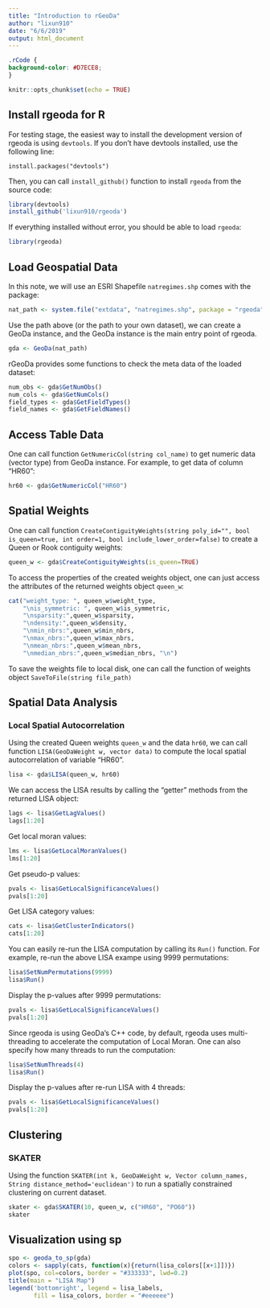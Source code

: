 ```yaml
---
title: "Introduction to rGeoDa"
author: "lixun910"
date: "6/6/2019"
output: html_document
---
```


```css
.rCode {
background-color: #D7ECE8;
}
```

```r
knitr::opts_chunk$set(echo = TRUE)
```

## Install rgeoda for R

For testing stage, the easiest way to install the development version of rgeoda is using `devtools`. If you don’t have devtools installed, use the following line:
```
install.packages("devtools")
```

Then, you can call `install_github()` function to install `rgeoda` from the source code:

```r
library(devtools)
install_github('lixun910/rgeoda')
```

If everything installed without error, you should be able to load `rgeoda`:

```r
library(rgeoda)
```


## Load Geospatial Data

In this note, we will use an ESRI Shapefile `natregimes.shp` comes with the package:

```r
nat_path <- system.file("extdata", "natregimes.shp", package = "rgeoda")
```


Use the path above (or the path to your own dataset), we can create a GeoDa instance, and the GeoDa instance is the main entry point of rgeoda. 


```r
gda <- GeoDa(nat_path)
```

rGeoDa provides some functions to check the meta data of the loaded dataset:

```r
num_obs <- gda$GetNumObs()
num_cols <- gda$GetNumCols()
field_types <- gda$GetFieldTypes()
field_names <- gda$GetFieldNames()
```


## Access Table Data

One can call function `GetNumericCol(string col_name)` to get numeric data (vector type) from GeoDa instance. For example, to get data of column "HR60":

```r
hr60 <- gda$GetNumericCol("HR60")
```

## Spatial Weights

One can call function `CreateContiguityWeights(string poly_id="", bool is_queen=true, int order=1, bool include_lower_order=false)` to create a Queen or Rook contiguity weights:
```r
queen_w <- gda$CreateContiguityWeights(is_queen=TRUE)
```

To access the properties of the created weights object, one can just access the attributes of the returned weights object `queen_w`:

```r
cat("weight_type: ", queen_w$weight_type, 
    "\nis_symmetric: ", queen_w$is_symmetric, 
    "\nsparsity:",queen_w$sparsity,
    "\ndensity:",queen_w$density, 
    "\nmin_nbrs:",queen_w$min_nbrs, 
    "\nmax_nbrs:",queen_w$max_nbrs,
    "\nmean_nbrs:",queen_w$mean_nbrs, 
    "\nmedian_nbrs:",queen_w$median_nbrs, "\n")
```

To save the weights file to local disk, one can call the function of weights object `SaveToFile(string file_path)`

## Spatial Data Analysis

### Local Spatial Autocorrelation

Using the created Queen weights `queen_w` and the data `hr60`, we can call function `LISA(GeoDaWeight w, vector data)` to compute the local spatial autocorrelation of variable "HR60". 


```r
lisa <- gda$LISA(queen_w, hr60)
```

We can access the LISA results by calling the "getter" methods from the returned LISA object:
```r
lags <- lisa$GetLagValues()
lags[1:20]
```

Get local moran values:
```r
lms <- lisa$GetLocalMoranValues()
lms[1:20]
```

Get pseudo-p values:
```r
pvals <- lisa$GetLocalSignificanceValues()
pvals[1:20]
```

Get LISA category values:

```r
cats <- lisa$GetClusterIndicators()
cats[1:20]
```

You can easily re-run the LISA computation by calling its `Run()` function. For example, re-run the above LISA exampe using 9999 permutations:

```r
lisa$SetNumPermutations(9999)
lisa$Run()
```

Display the p-values after 9999 permutations:
```r
pvals <- lisa$GetLocalSignificanceValues()
pvals[1:20]
```

Since rgeoda is using GeoDa's C++ code, by default, rgeoda uses multi-threading to accelerate the computation of Local Moran. One can also specify how many threads to run the computation:

```r
lisa$SetNumThreads(4)
lisa$Run()
```


Display the p-values after re-run LISA with 4 threads:
```r
pvals <- lisa$GetLocalSignificanceValues()
pvals[1:20]
```


## Clustering

### SKATER

Using the function `SKATER(int k, GeoDaWeight w, Vector column_names, String distance_method='euclidean')` to run a spatially constrained clustering on current dataset. 

```r
skater <- gda$SKATER(10, queen_w, c("HR60", "PO60"))
skater
```

## Visualization using sp

```r
spo <- geoda_to_sp(gda)
colors <- sapply(cats, function(x){return(lisa_colors[[x+1]])})
plot(spo, col=colors, border = "#333333", lwd=0.2)
title(main = "LISA Map")
legend('bottomright', legend = lisa_labels, 
       fill = lisa_colors, border = "#eeeeee")
```






